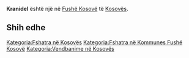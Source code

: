 {{Fshat në 
 | Emri                = Kranidel
 | EmriAlt                = 
 | NAME_SHORT_FORM=      
 | NAME_GENERIC=      
 | NAME_SORT_NAME_RO=      KRANIDEL
 | FULL_NAME_RO = Kranidel
 | FULL_NAME_ND_RO=Kranidel
 | SORT_NAME_RG=KRANIDEL
 | FULL_NAME_RG=Kranidel
 | FULL_NAME_ND_RG=Kranidel
 | SRP_NAME_SHORT_FORM=      
 | SRP_NAME_GENERIC=      
 | SRP_NAME_SORT_NAME_RO=      
 | SRP_FULL_NAME_RO = 
 | SRP_FULL_NAME_ND_RO=
 | SRP_SORT_NAME_RG=
 | SRP_FULL_NAME_RG=
 | SRP_FULL_NAME_ND_RG=
 | Emri (Rasa dhanore) = 
 | Figura              = 
 | Shteti              = Kosovo
 | Komuna              = Fushë Kosovë
 | Kodi postar         = 
 | Sipërfaqja          = 

 | Popullsia           = 

 | Regj. i popullsisë  = 
 | Dend. e popullsisë  = 
 | Faqja zyrtare       = 
 <!--- Koordinatat ----> 
 | Gjerësia            = 42.605833
 | Gjatësia            = 21.706389
 | Lartësia            = 
}}
'''Kranidel''' është një [[]] në [[Fushë Kosovë]] të [[Kosovës]].

<!-- == Gjeografia == -->
<!-- == Historia == -->
<!-- == Demografia == -->
== Shih edhe ==
{{Komuna Fushë Kosovë}}
{{Kosovo-Administrata-Cung}}

[[Kategoria:Fshatra në Kosovës]]
[[Kategoria:Fshatra në Kommunes Fushë Kosovë]]
[[Kategoria:Vendbanime në Kosovës]]